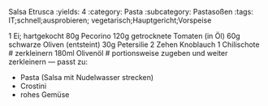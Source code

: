 Salsa Etrusca
:yields: 4
:category: Pasta
:subcategory: Pastasoßen
:tags: IT;schnell;ausprobieren; vegetarisch;Hauptgericht;Vorspeise

1 Ei; hartgekocht
80g Pecorino
120g getrocknete Tomaten (in Öl)
60g schwarze Oliven (entsteint)
30g Petersilie
2 Zehen Knoblauch
1 Chilischote
# zerkleinern
180ml Olivenöl
# portionsweise zugeben und weiter zerkleinern
---
passt zu:

* Pasta (Salsa mit Nudelwasser strecken)
* Crostini
* rohes Gemüse

